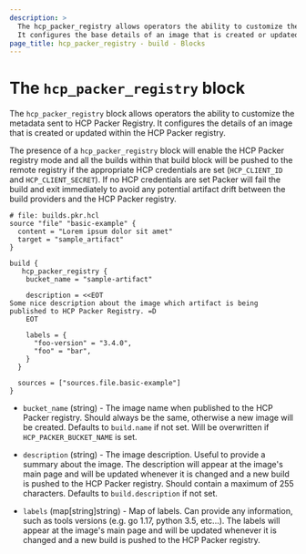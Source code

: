 ```yaml
---
description: >
  The hcp_packer_registry allows operators the ability to customize the metadata sent to HCP Packer Registry.
  It configures the base details of an image that is created or updated within the HCP Packer registry.
page_title: hcp_packer_registry - build - Blocks
---
```


# The `hcp_packer_registry` block

The `hcp_packer_registry` block allows operators the ability to customize the metadata sent to
HCP Packer Registry. It configures the details of an image that is created or updated within the HCP Packer registry.

The presence of a `hcp_packer_registry` block will enable the HCP Packer registry mode and all the builds within that build block
will be pushed to the remote registry if the appropriate HCP credentials are set (`HCP_CLIENT_ID` and `HCP_CLIENT_SECRET`). If no HCP credentials are set Packer will fail the build and exit immediately to avoid any potential artifact drift between the build providers and the HCP Packer registry.

```hcl
# file: builds.pkr.hcl
source "file" "basic-example" {
  content = "Lorem ipsum dolor sit amet"
  target = "sample_artifact"
}

build {
   hcp_packer_registry {
    bucket_name = "sample-artifact"

    description = <<EOT
Some nice description about the image which artifact is being published to HCP Packer Registry. =D
    EOT

    labels = {
      "foo-version" = "3.4.0",
      "foo" = "bar",
    }
  }

  sources = ["sources.file.basic-example"]
}
```

- `bucket_name` (string) - The image name when published to the HCP Packer registry. Should always be the same, otherwise a new image will be created.
  Defaults to `build.name` if not set. Will be overwritten if `HCP_PACKER_BUCKET_NAME` is set.

- `description` (string) - The image description. Useful to provide a summary about the image. The description will appear
  at the image's main page and will be updated whenever it is changed and a new build is pushed to the HCP Packer registry. Should contain
  a maximum of 255 characters. Defaults to `build.description` if not set.

- `labels` (map[string]string) - Map of labels. Can provide any information, such as tools versions
  (e.g. go 1.17, python 3.5, etc...). The labels will appear at the image's main page and will be updated
  whenever it is changed and a new build is pushed to the HCP Packer registry.
